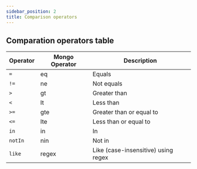 ```yaml
---
sidebar_position: 2
title: Comparison operators
---
```



## Comparation operators table

| Operator | Mongo Operator | Description                         |
| -------- | -------------- | ----------------------------------- |
| `=`      | eq             | Equals                              |
| `!=`     | ne             | Not equals                          |
| `>`      | gt             | Greater than                        |
| `<`      | lt             | Less than                           |
| `>=`     | gte            | Greater than or equal to            |
| `<=`     | lte            | Less than or equal to               |
| `in`     | in             | In                                  |
| `notIn`  | nin            | Not in                              |
| `like`   | regex          | Like (case-insensitive) using regex |

<Sponsor/>
